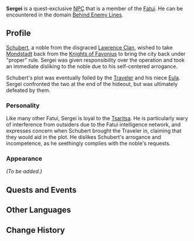 {{Meta
<!-- Remove this template after adding the missing info -->
|missing_NPC_profile  = yes
}}
{{Character Infobox
|type             = Quest NPC
|image            = NPC Sergei.png
|affiliation      = Fatui
|title            = "Friend" of the Old Aristocracy
}}
'''Sergei''' is a quest-exclusive [[NPC]] that is a member of the [[Fatui]]. He can be encountered in the domain [[Behind Enemy Lines]].

==Profile==
<!-- detailed story/lore information goes here -->
[[Schubert]], a noble from the disgraced [[Lawrence Clan]], wished to take [[Mondstadt]] back from the [[Knights of Favonius]] to bring the city back under "proper" rule. Sergei was given responsibility over the operation and took an immediate disliking to the noble due to his self-centered arrogance.

Schubert's plot was eventually foiled by the [[Traveler]] and his niece [[Eula]]. Sergei confronted the two at the end of the hideout, but was ultimately defeated by them.

===Personality===
Like many other Fatui, Sergei is loyal to the [[Tsaritsa]]. He is particularly wary of interference from outsiders due to the Fatui intelligence network, and expresses concern when Schubert brought the Traveler in, claiming that they would aid in the plot. He dislikes Schubert's arrogance and incompetence, as he seethingly complies with the noble's requests.

===Appearance===
''(To be added.)''

==Quests and Events==
{{Quest Appearances}}

==Other Languages==
{{Other Languages|default_hidden = 1
|en      = Sergei
|zhs     = 谢尔盖
|zhs_rm  = Xiè'ěrgài
|zht     = 謝爾蓋
|zht_rm  = Xiè'ěrgài
|ja      = セルゲイ
|ja_rm   = Serugei
|ko      = 세르게이
|ko_rm   = Sereuge'i
|es      = Sergei
|fr      = Sergei
|ru      = Сергей
|th      = Sergei
|vi      = Sergei
|de      = Sergei
|id      = Sergei
|pt      = Sergei
}}

==Change History==
{{Change History|1.5}}